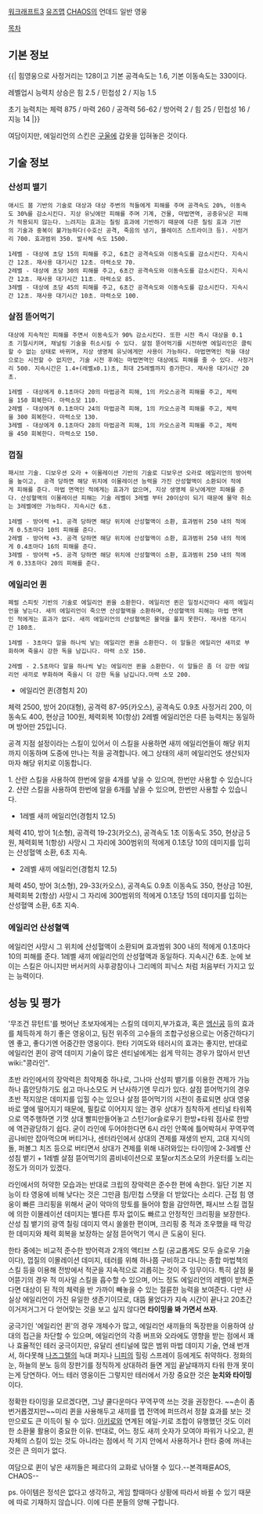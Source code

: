 [[워크래프트3]] [[유즈맵]] [[CHAOS]]의 언데드 일반 영웅

[[목차]]
== 기본 정보 == 
{{|
힘영웅으로 사정거리는 128이고 기본 공격속도는 1.6, 기본 이동속도는 330이다.

레벨업시 능력치 상승은 힘 2.5 / 민첩성 2 / 지능 1.5

초기 능력치는 체력 875 / 마력 260 / 공격력 56-62 / 방어력 2 / 힘 25 / 민첩성 16 / 지능 14 
|}}

여담이지만, 에일리언의 스킨은 [[구울]]에 갑옷을 입혀놓은 것이다.

== 기술 정보 == 
=== 산성피 뱉기 ===
 애시드 붐 기반의 기술로 대상과 대상 주변의 적들에게 피해를 주며 공격속도 20%, 이동속도 30%를 감소시킨다. 지상 유닛에만 피해를 주며 기계, 건물, 마법면역, 공중유닛은 피해가 적용되지 않는다. 느려지는 효과는 칠링 효과에 기반하기 때문에 다른 칠링 효과 기반의 기술과 중복이 불가능하다(수호신 공격, 죽음의 냉기, 블레이즈 스트라이크 등). 사정거리 700. 효과범위 350. 발사체 속도 1500.

 1레벨 - 대상에 초당 15의 피해를 주고, 6초간 공격속도와 이동속도를 감소시킨다. 지속시간 12초. 재사용 대기시간 12초. 마력소모 70.
 2레벨 - 대상에 초당 30의 피해를 주고, 6초간 공격속도와 이동속도를 감소시킨다. 지속시간 12초. 재사용 대기시간 11초. 마력소모 85.
 3레벨 - 대상에 초당 45의 피해를 주고, 6초간 공격속도와 이동속도를 감소시킨다. 지속시간 12초. 재사용 대기시간 10초. 마력소모 100.



=== 살점 뜯어먹기 ===
 대상에 지속적인 피해를 주면서 이동속도가 90% 감소시킨다. 또한 시전 즉시 대상을 0.1초 기절시키며, 채널링 기술을 취소시킬 수 있다. 살점 뜯어먹기를 시전하면 에일리언은 클릭할 수 없는 상태로 바뀌며, 지상 생명체 유닛에게만 사용이 가능하다. 마법면역인 적을 대상으로는 시전할 수 없지만, 기술 시전 후에는 마법면역인 대상에도 피해를 줄 수 있다. 사정거리 500. 지속시간은 1.4+(레벨x0.1)초, 최대 25레벨까지 증가한다. 재사용 대기시간 20초.

 1레벨 - 대상에게 0.1초마다 20의 마법공격 피해, 1의 카오스공격 피해를 주고, 체력을 150 회복한다. 마력소모 110.
 2레벨 - 대상에게 0.1초마다 24의 마법공격 피해, 1의 카오스공격 피해를 주고, 체력을 300 회복한다. 마력소모 130.
 3레벨 - 대상에게 0.1초마다 28의 마법공격 피해, 1의 카오스공격 피해를 주고, 체력을 450 회복한다. 마력소모 150.



=== 껍질 ===
 패시브 기술. 디보우션 오라 + 이몰레이션 기반의 기술로 디보우션 오라로 에일리언의 방어력을 높이고,  공격 당하면 해당 위치에 이몰레이션 능력을 가진 산성혈액이 소환되어 적에게 피해를 준다. 마법 면역인 적에게는 효과가 없으며, 지상 생명체 유닛에게만 피해를 준다. 산성혈액의 이몰레이션 피해는 기술 레벨이 3레벨 부터 20이상이 되기 때문에 물약 취소는 3레벨에만 가능하다. 지속시간 6초.

 1레벨 - 방어력 +1. 공격 당하면 해당 위치에 산성혈액이 소환, 효과범위 250 내의 적에게 0.5초마다 10의 피해를 준다.
 2레벨 - 방어력 +3. 공격 당하면 해당 위치에 산성혈액이 소환, 효과범위 250 내의 적에게 0.4초마다 16의 피해를 준다.
 3레벨 - 방어력 +5. 공격 당하면 해당 위치에 산성혈액이 소환, 효과범위 250 내의 적에게 0.33초마다 20의 피해를 준다.

 

=== 에일리언 퀸 ===
 페럴 스피릿 기반의 기술로 에일리언 퀸을 소환한다. 에일리언 퀸은 일정시간마다 새끼 에일리언을 낳는다. 새끼 에일리언이 죽으면 산성혈액을 소환하며, 산성혈액의 피해는 마법 면역인 적에게는 효과가 없다. 새끼 에일리언의 산성혈액은 물약을 풀지 못한다. 재사용 대기시간 180초.

 1레벨 - 3초마다 알을 하나씩 낳는 에일리언 퀸을 소환한다. 이 알들은 에일리언 새끼로 부화하며 죽을시 강한 독을 남깁니다. 마력 소모 150.

 2레벨 - 2.5초마다 알을 하나씩 낳는 에일리언 퀸을 소환한다. 이 알들은 좀 더 강한 에일리언 새끼로 부화하며 죽을시 더 강한 독을 남깁니다.마력 소모 200.


* 에일리언 퀸(경험치 20) 
체력 2500, 방어 20(대형), 공격력 87-95(카오스), 공격속도 0.9초
사정거리 200, 이동속도 400, 현상금 100원, 체력회복 10(항상)
2레벨 에일리언은 다른 능력치는 동일하며 방어만 25입니다.

공격 지점 설정이라는 스킬이 있어서 이 스킬을 사용하면 새끼 에일리언들이 해당 위치까지 이동하며 도중에 만나는 적을 공격합니다. 에그 상태의 새끼 에일리언도 생산되자마자 해당 위치로 이동합니다. 

1. 산란 스킬을 사용하여 한번에 알을 4개를 낳을 수 있으며, 한번만 사용할 수 있습니다
2. 산란 스킬을 사용하여 한번에 알을 6개를 낳을 수 있으며, 한번만 사용할 수 있습니다. 

* 1레벨 새끼 에일리언(경험치 12.5)
체력 410, 방어 1(소형), 공격력 19-23(카오스), 공격속도 1초
이동속도 350, 현상금 5원, 체력회복 1(항상) 
사망시 그 자리에 300범위의 적에게 0.1초당 10의 데미지를 입히는 산성혈액 소환, 6초 지속. 

* 2레벨 새끼 에일리언(경험치 12.5)
체력 450, 방어 3(소형), 29-33(카오스), 공격속도 0.9초
이동속도 350, 현상금 10원, 체력회복 2(항상)
사망시 그 자리에 300범위의 적에게 0.1초당 15의 데미지를 입히는 산성혈액 소환, 6초 지속. 

=== 에일리언 산성혈액 ===

에일리언 사망시 그 위치에 산성혈액이 소환되며 효과범위 300 내의 적에게 0.1초마다 10의 피해를 준다. 1레벨 새끼 에일리언의 산성혈액과 동일하다. 지속시간 6초. 
눈에 보이는 스킬은 아니지만 버서커의 사후광참이나 그리메의 피닉스 처럼 처음부터 가지고 있는 능력이다.



== 성능 및 평가 == 

'무조건 뮤턴트'를 벗어난 초보자에게는 스킬의 데미지,부가효과, 혹은 [[엠신공]] 등의 효과를 체득하게 하기 좋은 영웅이고, 팀전 위주의 고수들의 조합구성용으로는 어중간하다기엔 좋고, 좋다기엔 어중간한 영웅이다. 한타 기여도와 테러시의 효과는 좋지만, 반대로 에일리언 퀸이 광역 데미지 기술이 많은 센티널에게는 쉽게 막히는 경우가 많아서 만년 wiki:"콩라인".

초반 라인에서의 장악력은 최약체중 하나로, 그나마 산성피 뱉기를 이용한 견제가 가능하나 흡안당하기도 쉽고 마나소모도 커 난사하기엔 무리가 있다. 살점 뜯어먹기의 경우 초반 적지않은 데미지를 입힐 수는 있으나 살점 뜯어먹기의 시전이 종료되면 상대 영웅 바로 옆에 떨어지기 때문에, 필킬로 이어지지 않는 경우 상대가 침착하게 센티널 타워쪽으로 역주행하면 기껏 상대 빨피만들어놓고 스턴기or슬로우기 한방+타워 점사로 한방에 역관광당하기 쉽다. 굳이 라인에 두어야한다면 6시 라인 안쪽에 틀어박혀서 꾸역꾸역 곰나비만 잡아먹으며 버티거나, 센터라인에서 상대의 견제를 재생의 반지, 고대 지식의 돌, 퍼볼그 치즈 등으로 버티면서 상대가 견제를 위해 내려와있는 타이밍에 2-3레벨 산성침 뱉기 + 1레벨 살점 뜯어먹기의 콤비네이션으로 포탈or치즈소모의 카운터를 노리는 정도가 의미가 있겠다.

라인에서의 허약한 모습과는 반대로 크립의 장악력은 준수한 편에 속한다. 일단 기본 지능이 타 영웅에 비해 낮다는 것은 그만큼 힘/민첩 스탯을 더 받았다는 소리다. 근접 힘 영웅이 빠른 크리핑을 위해서 굳이 악마의 망토를 들어야 함을 감안하면, 패시브 스킬 껍질에 의한 이몰레이션 데미지는 별다른 투자 없이도 빠르고 안정적인 크리핑을 보장한다. 산성 침 뱉기의 광역 칠링 데미지 역시 쏠쏠한 편이며, 크리핑 중 적과 조우했을 때 막강한 데미지와 체력 회복을 보장하는 살점 뜯어먹기 역시 큰 도움이 된다. 

한타 중에는 비교적 준수한 방어력과 2개의 액티브 스킬 (공교롭게도 모두 슬로우 기술이다), 껍질의 이몰레이션 데미지, 테러를 위해 하나쯤 구비하고 다니는 종합 마법책의 스킬 등을 이용해 전방에서 적군을 지속적으로 괴롭히는 것이 주 임무이다. 특히 살점 물어뜯기의 경우 적 미사일 스킬을 흡수할 수 있으며, 어느 정도 에일리언의 레벨이 받쳐준다면 대상이 된 적의 체력을 반 가까이 빼놓을 수 있는 절륜한 능력을 보여준다. 다만 사실상 에일리언이 가진 유일한 생존기이므로, 대뜸 물었다가 지속 시간이 끝나고 20초간 이거저거그거 다 얻어맞는 것을 보고 싶지 않다면 '''타이밍을 봐 가면서 쓰자'''. 

궁극기인 '에일리언 퀸'의 경우 개체수가 많고, 에일리언 새끼들의 독장판을 이용하여 상대의 접근을 차단할 수 있으며, 에일리언의 각종 버프와 오라에도 영향을 받는 점에서 꽤나 효율적인 테러 궁극이지만, 유달리 센티널에 많은 범위 마법 데미지 기술, 연쇄 번개서, 하다못해 [[나즈그렐]]의 늑대 퍼지나 [[니피]]의 힐링 스프레이 등에게도 취약하다. 정화의 눈, 하늘의 분노 등의 장판기를 정직하게 상대하려 들면 게임 끝날때까지 타워 한개 못미는게 당연하다. 어느 테러 영웅이든 그렇지만 테러에서 가장 중요한 것은 '''눈치와 타이밍'''이다.

정확한 타이밍을 모르겠다면, 그냥 쿨다운마다 꾸역꾸역 쓰는 것을 권장한다. ~~손이 좀 번거롭겠지만~~미리 퀸을 사용해두고 새끼를 맵 전역에 퍼뜨려서 정찰 효과를 보는 것만으로도 큰 이득이 될 수 있다. [[아키로]]와 연계된 에일-키로 조합이 유행했던 것도 이러한 소환물 활용이 중요한 이유. 반대로, 어느 정도 새끼 숫자가 모여야 파워가 나오고, 퀸 자체의 스킬이 있는 것도 아니라는 점에서 적 기지 안에서 사용하거나 한타 중에 꺼내는 것은 큰 의미가 없다. 

여담으로 퀸이 낳은 새끼들은 페르다의 교화로 낚아챌 수 있다.--본격패륜AOS, CHAOS--

ps. 아이템은 정석은 없다고 생각하고, 게임 할때마다 상황에 따라서 바뀔 수 있기 때문에 따로 기재하지 않습니다. 이에 다른 분들의 양해 구합니다.
